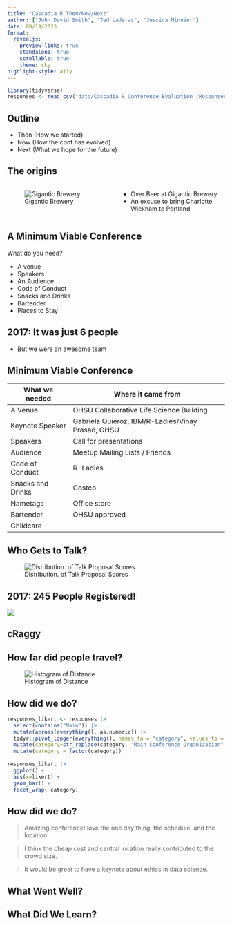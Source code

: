 ```yaml
---
title: "Cascadia R Then/Now/Next"
author: ["John David Smith", "Ted Laderas", "Jessica Minnier"]
date: 08/19/2023
format: 
  revealjs:
    preview-links: true
    standalone: true
    scrollable: true
    theme: sky
highlight-style: a11y
---
```


```r
library(tidyverse)
responses <- read_csv("data/Cascadia R Conference Evaluation (Responses) 2017 - Form Responses 1.csv")

```

## Outline

- Then (How we started)
- Now (How the conf has evolved)
- Next (What we hope for the future)

## The origins


:::: {.columns}

::: {.column width="50%"}
![Gigantic Brewery](images/gigantic.jpg)
:::

::: {.column width="50%"}
- Over Beer at Gigantic Brewery
- An excuse to bring Charlotte Wickham to Portland
:::

::::

## A Minimum Viable Conference

What do you need?

:::{.incremental}
- A venue 
- Speakers
- An Audience
- Code of Conduct
- Snacks and Drinks 
- Bartender
- Places to Stay
:::


## 2017: It was just 6 people

- But we were an awesome team

## Minimum Viable Conference

|What we needed|Where it came from|
|--------------|------------------|
|A Venue | OHSU Collaborative Life Science Building |
|Keynote Speaker | Gabriela Quieroz, IBM/R-Ladies/Vinay Prasad, OHSU |
|Speakers | Call for presentations |
|Audience | Meetup Mailing Lists / Friends |
|Code of Conduct | R-Ladies |
|Snacks and Drinks | Costco |
|Nametags | Office store |
|Bartender | OHSU approved |
|Childcare ||

## Who Gets to Talk?

![Distribution. of Talk Proposal Scores](images/talk-proposals.jpg)


## 2017: 245 People Registered!

![](images/IMG_4201.JPG)

## cRaggy


## How far did people travel?

![Histogram of Distance](images/histogram-distance.png)

## How did we do?

```r
responses_likert <- responses |>
  select(contains("Main")) |>
  mutate(across(everything(), as.numeric)) |>
  tidyr::pivot_longer(everything(), names_to = "category", values_to = "likert") |>
  mutate(category=str_replace(category, "Main Conference Organization", "")) |>
  mutate(category = factor(category))
  
responses_likert |>
  ggplot() +
  aes(x=likert) +
  geom_bar() +
  facet_wrap(~category)
```


## How did we do?

> Amazing conference! love the one day thing, the schedule, and the location!

> I think the cheap cost and central location really contributed to the crowd size. 

> It would be great to have a keynote about ethics in data science.


## What Went Well?


## What Did We Learn? 

